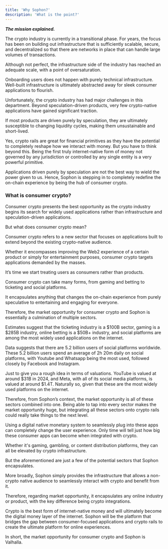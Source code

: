 ```yaml
---
title: 'Why Sophon?'
description: 'What is the point?'
---
```


***The mission explained.***

The crypto industry is currently in a transitional phase. For years, the focus has been on building out infrastructure that is sufficiently scalable, secure, and decentralized so that there are networks in place that can handle large volumes of transactions.

Although not perfect, the infrastructure side of the industry has reached an adequate scale, with a point of oversaturation.

Onboarding users does not happen with purely technical infrastructure. Well-built infrastructure is ultimately abstracted away for sleek consumer applications to flourish.

Unfortunately, the crypto industry has had major challenges in this department. Beyond speculation-driven products, very few crypto-native applications have gained significant traction.

If most products are driven purely by speculation, they are ultimately susceptible to changing liquidity cycles, making them unsustainable and short-lived.

Yes, crypto rails are great for financial primitives as they have the potential to completely reshape how we interact with money. But you have to think beyond this. Being the first truly internet-native form of money not governed by any jurisdiction or controlled by any single entity is a very powerful primitive.

Applications driven purely by speculation are not the best way to wield the power given to us. Hence, Sophon is stepping in to completely redefine the on-chain experience by being the hub of consumer crypto.

### What is consumer crypto?

Consumer crypto presents the best opportunity as the crypto industry begins its search for widely used applications rather than infrastructure and speculation-driven applications.

But what does consumer crypto mean?

Consumer crypto refers to a new sector that focuses on applications built to extend beyond the existing crypto-native audience.

Whether it encompasses improving the Web2 experience of a certain product or simply for entertainment purposes, consumer crypto targets applications demanded by the masses.

It’s time we start treating users as consumers rather than products.

Consumer crypto can take many forms, from gaming and betting to ticketing and social platforms.

It encapsulates anything that changes the on-chain experience from purely speculative to entertaining and engaging for everyone.

Therefore, the market opportunity for consumer crypto and Sophon is essentially a culmination of multiple sectors.

Estimates suggest that the ticketing industry is a $100B sector, gaming is a $285B industry, online betting is a $50B+ industry, and social platforms are among the most widely used applications on the internet.

Data suggests that there are 5.2 billion users of social platforms worldwide. These 5.2 billion users spend an average of 2h 20m daily on social platforms, with Youtube and Whatsapp being the most used, followed closely by Facebook and Instagram.

Just to give you a rough idea in terms of valuations. YouTube is valued at around $31B in 2024, and Meta, with all of its social media platforms, is valued at around $1.4T. Naturally so, given that these are the most widely used platforms on the internet.

Therefore, from Sophon’s context, the market opportunity is all of these sectors combined into one. Being able to tap into every sector makes the market opportunity huge, but integrating all these sectors onto crypto rails could really take things to the next level.

Using a digital native monetary system to seamlessly plug into these apps can completely change the user experience. Only time will tell just how big these consumer apps can become when integrated with crypto.

Whether it's gaming, gambling, or content distribution platforms, they can all be elevated by crypto infrastructure.

But the aforementioned are just a few of the potential sectors that Sophon encapsulates.

More broadly, Sophon simply provides the infrastructure that allows a non-crypto native audience to seamlessly interact with crypto and benefit from it.

Therefore, regarding market opportunity, it encapsulates any online industry or product, with the key difference being crypto integrations.

Crypto is the best form of internet-native money and will ultimately become the digital money layer of the internet. Sophon will be the platform that bridges the gap between consumer-focused applications and crypto rails to create the ultimate platform for online experiences.

In short, the market opportunity for consumer crypto and Sophon is Valhalla.
